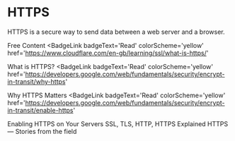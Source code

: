 # HTTPS

HTTPS is a secure way to send data between a web server and a browser.

<ResourceGroupTitle>Free Content</ResourceGroupTitle>
<BadgeLink
  badgeText='Read'
  colorScheme='yellow'
  href='https://www.cloudflare.com/en-gb/learning/ssl/what-is-https/'
>
  What is HTTPS?
</BadgeLink>
<BadgeLink
  badgeText='Read'
  colorScheme='yellow'
  href='https://developers.google.com/web/fundamentals/security/encrypt-in-transit/why-https'
>
  Why HTTPS Matters
</BadgeLink>
<BadgeLink
  badgeText='Read'
  colorScheme='yellow'
  href='https://developers.google.com/web/fundamentals/security/encrypt-in-transit/enable-https'
>
  Enabling HTTPS on Your Servers
</BadgeLink>
<BadgeLink badgeText='Watch' href='https://www.youtube.com/watch?v=hExRDVZHhig'>
  SSL, TLS, HTTP, HTTPS Explained
</BadgeLink>
<BadgeLink badgeText='Watch' href='https://www.youtube.com/watch?v=GoXgl9r0Kjk'>
  HTTPS — Stories from the field
</BadgeLink>
